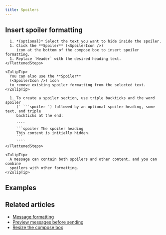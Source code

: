 ```yaml
---
title: Spoilers
---
```






<SpoilersIntro />

## Insert spoiler formatting

<Tabs>
  <TabItem label="Via compose box button">
    <FlattenedSteps>
      <StartComposing />

      1. *(optional)* Select the text you want to hide inside the spoiler.
      1. Click the **Spoiler** (<SpoilerIcon />)
         icon at the bottom of the compose box to insert spoiler formatting.
      1. Replace `Header` with the desired heading text.
    </FlattenedSteps>

    <ZulipTip>
      You can also use the **Spoiler**
      (<SpoilerIcon />) icon
      to remove existing spoiler formatting from the selected text.
    </ZulipTip>
  </TabItem>

  <TabItem label="Via Markdown">
    <FlattenedSteps>
      <StartComposing />

      1. To create a spoiler section, use triple backticks and the word spoiler
         (` ```spoiler `) followed by an optional spoiler heading, some text, and triple
         backticks at the end:

         ````
         ```spoiler The spoiler heading
         This content is initially hidden.
         ```
         ````
    </FlattenedSteps>

    <ZulipTip>
      A message can contain both spoilers and other content, and you can combine
      spoilers with other formatting.
    </ZulipTip>
  </TabItem>
</Tabs>

## Examples

<SpoilersExamples />

## Related articles

* [Message formatting](/help/format-your-message-using-markdown)
* [Preview messages before sending](/help/preview-your-message-before-sending)
* [Resize the compose box](/help/resize-the-compose-box)
